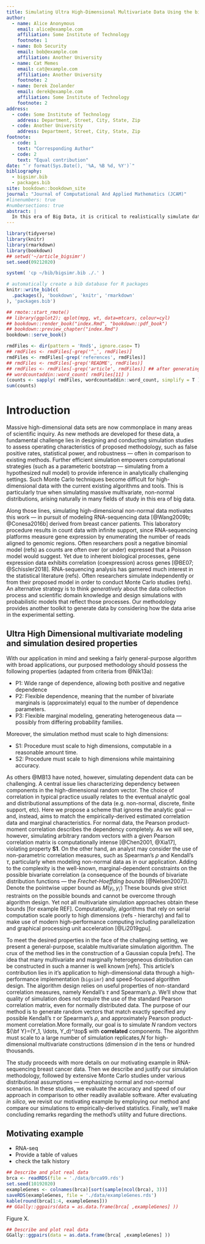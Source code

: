 ```yaml
--- 
title: Simulating Ultra High-Dimensional Multivariate Data Using the bigsimr R Package
author:
  - name: Alice Anonymous
    email: alice@example.com
    affiliation: Some Institute of Technology
    footnote: 1
  - name: Bob Security
    email: bob@example.com
    affiliation: Another University
  - name: Cat Memes
    email: cat@example.com
    affiliation: Another University
    footnote: 2
  - name: Derek Zoolander
    email: derek@example.com
    affiliation: Some Institute of Technology
    footnote: 2
address:
  - code: Some Institute of Technology
    address: Department, Street, City, State, Zip
  - code: Another University
    address: Department, Street, City, State, Zip
footnote:
  - code: 1
    text: "Corresponding Author"
  - code: 2
    text: "Equal contribution"
date: "`r format(Sys.Date(), '%A, %B %d, %Y')`"
bibliography:
  - bigsimr.bib
  - packages.bib
site: bookdown::bookdown_site
journal: "Journal of Computational And Applied Mathematics (JCAM)"
#linenumbers: true
#numbersections: true
abstract: |
  In this era of Big Data, it is critical to realistically simulate data to conduct informative Monte Carlo studies. This is problematic when data are inherently multivariate while at the same time are (ultra-) high dimensional. This situation appears frequently in observational data found on online and in high-throughput biomedical experiments (e.g., RNA-sequencing). Due to the difficulty in simulating realistic correlated data points, researchers often resort to simulation designs that posit independence --- greatly diminishing the insight into the empirical operating characteristics of any proposed methodology.  Major challenges lie in the computational complexity involved in simulating these massive random vectors. We propose a fairly general, scalable procedure to simulate high-dimensional multivariate distributions with pre-specified marginal characteristics and dependency characteristics. As a motivating example, we use our methodology to study large-scale statistical inferential procedures applied to cancer-related RNA-sequencing data sets. The proposed algorithm is implemented as the bigsimr R package.
---
```


```r
library(tidyverse)
library(knitr)
library(rmarkdown)
library(bookdown)
## setwd('~/article_bigsimr')
set.seed(09212020)
```

```r
system( 'cp ~/bib/bigsimr.bib ./.' )
```

```r
# automatically create a bib database for R packages
knitr::write_bib(c(
  .packages(), 'bookdown', 'knitr', 'rmarkdown'
), 'packages.bib')
```

```r
## rmote::start_rmote()
## library(ggplot2); qplot(mpg, wt, data=mtcars, colour=cyl)
## bookdown::render_book("index.Rmd", "bookdown::pdf_book")
## bookdown::preview_chapter("index.Rmd")
bookdown::serve_book()
```

```r
rmdFiles <- dir(pattern = 'Rmd$', ignore.case= T)
## rmdFiles <- rmdFiles[-grep('^_', rmdFiles)]
rmdFiles <- rmdFiles[-grep('references', rmdFiles)]
## rmdFiles <- rmdFiles[-grep('README', rmdFiles)]
## rmdFiles <- rmdFiles[-grep('article', rmdFiles)] ## after generating a single document
## wordcountaddin::word_count( rmdFiles[11] )
(counts <- sapply( rmdFiles, wordcountaddin::word_count, simplify = T ))
sum(counts)
```

# Introduction

Massive high-dimensional data sets are now commonplace in many areas of scientific inquiry.
As new methods are developed for these data, a fundamental challenge lies in designing and conducting simulation studies to assess operating characteristics of proposed methodology, such as false positive rates, statistical power, and robustness --- often in comparison to existing methods.
Further efficient simulation empowers computational strategies (such as a parameteric bootstrap --- simulating from a hypothesized null model) to provide inference in analytically challenging settings.
Such Monte Carlo techniques become difficult for high-dimensional data with the current existing algorithms and tools.
This is particularly true when simulating massive multivariate, non-normal distributions, arising naturally in many fields of study in this era of big data.

Along those lines, simulating high-dimensional non-normal data motivates this work --- in pursuit of modeling RNA-sequencing data [@Wang2009b; @Conesa2016b] derived from breast cancer patients. 
This laboratory procedure results in count data with infinite support, since RNA-sequencing platforms measure gene expression by enumerating the number of reads aligned to genomic regions. 
Often researchers posit a negative binomial model (refs) as counts are often over (or under) expressed that a Poisson model would suggest. Yet due to inherent biological processes, gene expression data exhibits correlation (coexpression) across genes [@BE07; @Schissler2018]. 
RNA-sequencing analysis has garnered much interest in the statistical literature (refs). 
Often researchers simulate independently or from their proposed model in order to conduct Monte Carlo studies (refs). 
An alternative strategy is to think *generatively* about the data collection process and scientific domain knowledge and design simulations with probabilistic models that reflect those processes.
Our methodology provides another toolkit to generate data by considering how the data arise in the experimental setting.

## Ultra High Dimensional multivariate modeling and simulation desired properties

With our application in mind and seeking a fairly general-purpose algorithm with broad applications, our purposed methodology should possess the following properties (adapted from criteria from @Nik13a):

* P1: Wide range of dependence, allowing both positive and negative dependence
* P2: Flexible dependence, meaning that the number of bivariate marginals is (approximately) equal to the number of dependence parameters.
* P3: Flexible marginal modeling, generating heterogeneous data --- possibly from differing probability families.

Moreover, the simulation method must scale to high dimensions:

* S1: Procedure must scale to high dimensions, computable in a reasonable amount time.
* S2: Procedure must scale to high dimensions while maintaining accuracy.

As others @MB13 have noted, however, simulating dependent data can be challenging. A central issue lies characterizing dependency between components in the high-dimensional random vector. The choice of correlation in typical practice usually relates to the eventual analytic goal and distributional assumptions of the data (e.g. non-normal, discrete, finite support, etc). Here we propose a scheme that ignores the analytic goal --- and, instead, aims to match the empirically-derived estimated correlation data and marginal characteristics. For normal data, the Pearson product-moment correlation describes the dependency completely. As we will see, however, simulating arbitrary random vectors with a given Pearson correlation matrix is computationally intense [@Chen2001, @Xia17], violating property **S1**. On the other hand, an analyst may consider the use of non-parametric correlation measures, such as Spearman's $\rho$ and Kendall's $\tau$, particularly when modeling non-normal data as in our application. Adding to the complexity is the well-known, marginal-dependent constraints on the possible bivariate correlation (a consequence of the bounds of bivariate distribution functions --- the *Frechet-Hoeffding bounds* [@Nelsen2007]). Denote the pointwise upper bound as $M(y_i, y_{i^\prime})$ These bounds give strict restraints on the possible bounds and cannot be overcome through algorithm design. Yet not all multivariate simulation approaches obtain these bounds [for example REF]. Computationally, algorithms that rely on serial computation scale poorly to high dimensions (refs - hierarchy) and fail to make use of modern high-performance computing including parallelization and graphical processing unit acceleration [@Li2019gpu].

To meet the desired properties in the face of the challenging setting, we present a general-purpose, scalable multivariate simulation algorithm. The crux of the method lies in the construction of a Gaussian copula [refs]. The idea that many multivariate and marginally heterogeneous distribution can be constructed in such a manner is well known [refs]. This article's contribution lies in it's application to high-dimensional data through a high-performance implementation (`bigsimr`) and speed-focused algorithm design. The algorithm design relies on useful properties of non-standard correlation measures, namely Kendall's $\tau$ and Spearman's $\rho$. We'll show that quality of simulation does not require the use of the standard Pearson correlation matrix, even for normally distributed data. The purpose of our method is to generate random vectors that match exactly specified any possible Kendall's $\tau$ or Spearman's $\rho$, and approximately Pearson product-moment correlation.More formally, our goal is to simulate $N$ random vectors ${\bf Y}=(Y_1, \ldots, Y_d)^\top$ with **correlated** components.
The algorithm must scale to a large number of simulation replicates,$N$ for high-dimensional multivariate constructions (dimension $d$ in the tens or hundred thousands.

The study proceeds with more details on our motivating example in RNA-sequencing breast cancer data. Then we describe and justify our simulation methodology, followed by extensive Monte Carlo studies under various distributional assumptions --- emphasizing normal and non-normal scenarios. In these studies, we evaluate the accuracy and speed of our approach in comparison to other readily available software. After evaluating *in silico*, we revisit our motivating
example by employing our method and compare our simulations to empirically-derived statistics. Finally, we'll make concluding remarks regarding the method's utility and future directions.


## Motivating example

- RNA-seq
- Provide a table of values
- check the talk history


```r
## Describe and plot real data
brca <- readRDS(file = './data/brca99.rds')
set.seed(10192020)
exampleGenes <- colnames(brca)[sort(sample(ncol(brca), 3))]
saveRDS(exampleGenes, file = './data/exampleGenes.rds')
kable(round(brca[1:4, exampleGenes]))
## GGally::ggpairs(data = as.data.frame(brca[ ,exampleGenes] ))
```

Figure X.

```r
## Describe and plot real data
GGally::ggpairs(data = as.data.frame(brca[ ,exampleGenes] ))
```


